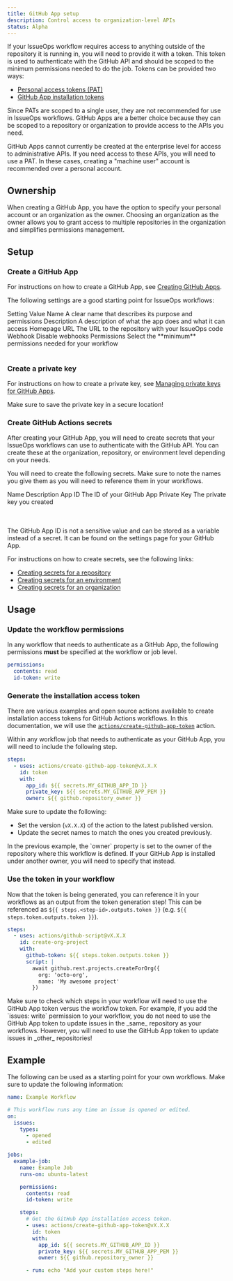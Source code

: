 ```yaml
---
title: GitHub App setup
description: Control access to organization-level APIs
status: Alpha
---
```



If your IssueOps workflow requires access to anything outside of the repository
it is running in, you will need to provide it with a token. This token is used
to authenticate with the GitHub API and should be scoped to the minimum
permissions needed to do the job. Tokens can be provided two ways:

- [Personal access tokens (PAT)](https://docs.github.com/en/authentication/keeping-your-account-and-data-secure/managing-your-personal-access-tokens)
- [GitHub App installation tokens](https://docs.github.com/en/apps/creating-github-apps/authenticating-with-a-github-app/authenticating-as-a-github-app-installation)

Since PATs are scoped to a single user, they are not recommended for use in
IssueOps workflows. GitHub Apps are a better choice because they can be scoped
to a repository or organization to provide access to the APIs you need.

<Alert severity="warning">
  GitHub Apps cannot currently be created at the enterprise level for access to
  administrative APIs. If you need access to these APIs, you will need to use a
  PAT. In these cases, creating a "machine user" account is recommended over a
  personal account.
</Alert>

## Ownership

When creating a GitHub App, you have the option to specify your personal account
or an organization as the owner. Choosing an organization as the owner allows
you to grant access to multiple repositories in the organization and simplifies
permissions management.

## Setup

### Create a GitHub App

For instructions on how to create a GitHub App, see
[Creating GitHub Apps](https://docs.github.com/en/apps/creating-github-apps/about-creating-github-apps/about-creating-github-apps).

The following settings are a good starting point for IssueOps workflows:

<TableContainer component={Paper}>
  <Table>
    <TableHead>
      <TableRow>
        <TableCell>Setting</TableCell>
        <TableCell>Value</TableCell>
      </TableRow>
    </TableHead>
    <TableBody>
      <TableRow>
        <TableCell>Name</TableCell>
        <TableCell>
          A clear name that describes its purpose and permissions
        </TableCell>
      </TableRow>
      <TableRow>
        <TableCell>Description</TableCell>
        <TableCell>
          A description of what the app does and what it can access
        </TableCell>
      </TableRow>
      <TableRow>
        <TableCell>Homepage URL</TableCell>
        <TableCell>The URL to the repository with your IssueOps code</TableCell>
      </TableRow>
      <TableRow>
        <TableCell>Webhook</TableCell>
        <TableCell>Disable webhooks</TableCell>
      </TableRow>
      <TableRow>
        <TableCell>Permissions</TableCell>
        <TableCell>
          Select the **minimum** permissions needed for your workflow
        </TableCell>
      </TableRow>
    </TableBody>
  </Table>
</TableContainer>

### Create a private key

For instructions on how to create a private key, see
[Managing private keys for GitHub Apps](https://docs.github.com/en/apps/creating-github-apps/authenticating-with-a-github-app/managing-private-keys-for-github-apps).

<Alert severity="error">
  Make sure to save the private key in a secure location!
</Alert>

### Create GitHub Actions secrets

After creating your GitHub App, you will need to create secrets that your
IssueOps workflows can use to authenticate with the GitHub API. You can create
these at the organization, repository, or environment level depending on your
needs.

You will need to create the following secrets. Make sure to note the names you
give them as you will need to reference them in your workflows.

<TableContainer component={Paper}>
  <Table>
    <TableHead>
      <TableRow>
        <TableCell>Name</TableCell>
        <TableCell>Description</TableCell>
      </TableRow>
    </TableHead>
    <TableBody>
      <TableRow>
        <TableCell>App ID</TableCell>
        <TableCell>The ID of your GitHub App</TableCell>
      </TableRow>
      <TableRow>
        <TableCell>Private Key</TableCell>
        <TableCell>The private key you created</TableCell>
      </TableRow>
    </TableBody>
  </Table>
</TableContainer>

<br />

<Alert severity="info">
  The GitHub App ID is not a sensitive value and can be stored as a variable
  instead of a secret. It can be found on the settings page for your GitHub App.
</Alert>

For instructions on how to create secrets, see the following links:

- [Creating secrets for a repository](https://docs.github.com/en/actions/security-guides/using-secrets-in-github-actions#creating-secrets-for-a-repository)
- [Creating secrets for an environment](https://docs.github.com/en/actions/security-guides/using-secrets-in-github-actions#creating-secrets-for-an-environment)
- [Creating secrets for an organization](https://docs.github.com/en/actions/security-guides/using-secrets-in-github-actions#creating-secrets-for-an-organization)

## Usage

### Update the workflow permissions

In any workflow that needs to authenticate as a GitHub App, the following
permissions **must** be specified at the workflow or job level.

```yaml
permissions:
  contents: read
  id-token: write
```

### Generate the installation access token

There are various examples and open source actions available to create
installation access tokens for GitHub Actions workflows. In this documentation,
we will use the
[`actions/create-github-app-token`](https://github.com/actions/create-github-app-token)
action.

Within any workflow job that needs to authenticate as your GitHub App, you will
need to include the following step.

```yaml
steps:
  - uses: actions/create-github-app-token@vX.X.X
    id: token
    with:
      app_id: ${{ secrets.MY_GITHUB_APP_ID }}
      private_key: ${{ secrets.MY_GITHUB_APP_PEM }}
      owner: ${{ github.repository_owner }}
```

Make sure to update the following:

- Set the version (`vX.X.X`) of the action to the latest published version.
- Update the secret names to match the ones you created previously.

<Alert severity="info">
  In the previous example, the `owner` property is set to the owner of the
  repository where this workflow is defined. If your GitHub App is installed
  under another owner, you will need to specify that instead.
</Alert>

### Use the token in your workflow

Now that the token is being generated, you can reference it in your workflows as
an output from the token generation step! This can be referenced as
`${{ steps.<step-id>.outputs.token }}` (e.g.
`${{ steps.token.outputs.token }}`).

```yaml
steps:
  - uses: actions/github-script@vX.X.X
    id: create-org-project
    with:
      github-token: ${{ steps.token.outputs.token }}
      script: |
        await github.rest.projects.createForOrg({
          org: 'octo-org',
          name: 'My awesome project'
        })
```

<Alert severity="warning">
  Make sure to check which steps in your workflow will need to use the GitHub
  App token versus the workflow token. For example, if you add the `issues:
  write` permission to your workflow, you do not need to use the GitHub App
  token to update issues in the _same_ repository as your workflows. However,
  you will need to use the GitHub App token to update issues in _other_
  repositories!
</Alert>

## Example

The following can be used as a starting point for your own workflows. Make sure
to update the following information:

```yaml
name: Example Workflow

# This workflow runs any time an issue is opened or edited.
on:
  issues:
    types:
      - opened
      - edited

jobs:
  example-job:
    name: Example Job
    runs-on: ubuntu-latest

    permissions:
      contents: read
      id-token: write

    steps:
      # Get the GitHub App installation access token.
      - uses: actions/create-github-app-token@vX.X.X
        id: token
        with:
          app_id: ${{ secrets.MY_GITHUB_APP_ID }}
          private_key: ${{ secrets.MY_GITHUB_APP_PEM }}
          owner: ${{ github.repository_owner }}

      - run: echo "Add your custom steps here!"
```
